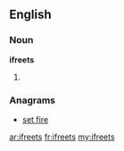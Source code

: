 ==English==

===Noun===
'''ifreets'''

# {{plural of|[[ifreet]]}}

===Anagrams===
* [[set fire#English|set fire]]

[[ar:ifreets]]
[[fr:ifreets]]
[[my:ifreets]]
